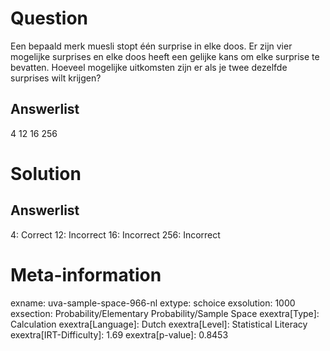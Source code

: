 Question
========

Een bepaald merk muesli stopt één surprise in elke doos. Er zijn vier
mogelijke surprises en elke doos heeft een gelijke kans om elke surprise
te bevatten. Hoeveel mogelijke uitkomsten zijn er als je twee dezelfde
surprises wilt krijgen?

Answerlist
----------

4
12
16
256

Solution
========

Answerlist
----------

4: Correct
12: Incorrect
16: Incorrect
256: Incorrect

Meta-information
================
exname: uva-sample-space-966-nl
extype: schoice
exsolution: 1000
exsection: Probability/Elementary Probability/Sample Space
exextra[Type]: Calculation
exextra[Language]: Dutch
exextra[Level]: Statistical Literacy
exextra[IRT-Difficulty]: 1.69
exextra[p-value]: 0.8453

